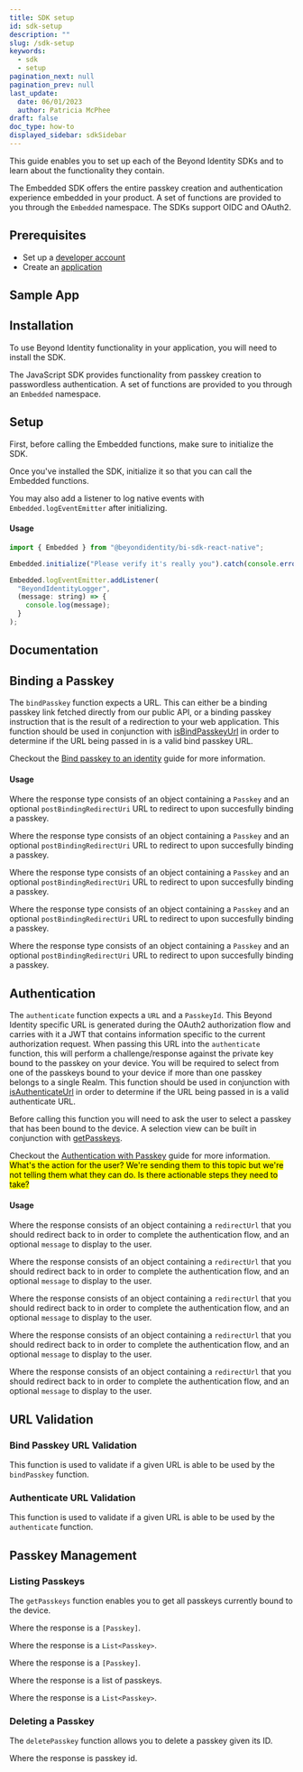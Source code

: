 ```yaml
---
title: SDK setup
id: sdk-setup
description: ""
slug: /sdk-setup
keywords:
  - sdk
  - setup
pagination_next: null
pagination_prev: null
last_update:
  date: 06/01/2023
  author: Patricia McPhee
draft: false
doc_type: how-to
displayed_sidebar: sdkSidebar
---
```















This guide enables you to set up each of the Beyond Identity SDKs and to learn about the functionality they contain.

The Embedded SDK offers the entire passkey creation and authentication experience embedded in your product. A set of functions are provided to you through the `Embedded` namespace. The SDKs support OIDC and OAuth2.

## Prerequisites

- Set up a [developer account](https://www.beyondidentity.com/developers/signup)
- Create an [application](/docs/next/add-an-application)

## Sample App

<Tabs groupId="sdks" queryString>
<TabItem value="javascript" label="JavaScript">

<SampleAppJavaScript />

</TabItem>
<TabItem value="kotlin" label="Kotlin">

<SampleAppKotlin />

</TabItem>
<TabItem value="swift" label="Swift">

<SampleAppSwift />

</TabItem>
<TabItem value="reactnative" label="React Native">

<SampleAppReactNative />

</TabItem>
<TabItem value="flutter" label="Flutter">

<SampleAppFlutter />

</TabItem>
</Tabs>

## Installation

To use Beyond Identity functionality in your application, you will need to install the SDK.

<Tabs groupId="sdks" queryString>
<TabItem value="javascript" label="JavaScript">

<p>
  The JavaScript SDK provides functionality from passkey creation to passwordless authentication. A set of functions are provided to you through an <code>Embedded</code> namespace.
</p>

<InstallationJavaScript />

</TabItem>
<TabItem value="kotlin" label="Kotlin">

<InstallationKotlin />

</TabItem>
<TabItem value="swift" label="Swift">

<InstallationSwift />

</TabItem>
<TabItem value="reactnative" label="React Native">

<InstallationReactNative />

</TabItem>
<TabItem value="flutter" label="Flutter">

<InstallationFlutter />

</TabItem>
</Tabs>

## Setup

First, before calling the Embedded functions, make sure to initialize the SDK.

<Tabs groupId="sdks" queryString>
<TabItem value="javascript" label="JavaScript">

<p>
  Once you've installed the SDK, initialize it so that you can call the Embedded functions.
</p>

<SetupJavaScript />

</TabItem>
<TabItem value="kotlin" label="Kotlin">

<SetupKotlin />

</TabItem>
<TabItem value="swift" label="Swift">

<SetupSwift />

</TabItem>
<TabItem value="reactnative" label="React Native">

<SetupReactNative />

You may also add a listener to log native events with `Embedded.logEventEmitter` after initializing.

#### Usage

```javascript
import { Embedded } from "@beyondidentity/bi-sdk-react-native";

Embedded.initialize("Please verify it's really you").catch(console.error);

Embedded.logEventEmitter.addListener(
  "BeyondIdentityLogger",
  (message: string) => {
    console.log(message);
  }
);
```

</TabItem>
<TabItem value="flutter" label="Flutter">

<SetupFlutter />

</TabItem>
</Tabs>

## Documentation

<Tabs groupId="sdks" queryString>
<TabItem value="javascript" label="JavaScript">

<SdkApiDocumentationJavaScript />

</TabItem>
<TabItem value="kotlin" label="Kotlin">

<SdkApiDocumentationKotlin />

</TabItem>
<TabItem value="swift" label="Swift">

<SdkApiDocumentationSwift />

</TabItem>
<TabItem value="reactnative" label="React Native">

<SdkApiDocumentationReactNative />

</TabItem>
<TabItem value="flutter" label="Flutter">

<SdkApiDocumentationFlutter />

</TabItem>
</Tabs>

## Binding a Passkey

The `bindPasskey` function expects a URL. This can either be a binding passkey link fetched directly from our public API, or a binding passkey instruction that is the result of a redirection to your web application. This function should be used in conjunction with [isBindPasskeyUrl](#bind-passkey-url-validation) in order to determine if the URL being passed in is a valid bind passkey URL.

Checkout the [Bind passkey to an identity](/docs/next/add-passkey) guide for more information.

#### Usage

<Tabs groupId="sdks" queryString>
<TabItem value="javascript" label="JavaScript">

<BindPasskeyRequestJavaScript />

Where the response type consists of an object containing a `Passkey` and an optional `postBindingRedirectUri` URL to redirect to upon succesfully binding a passkey.

<BindPasskeyResponseJavaScript />

</TabItem>
<TabItem value="kotlin" label="Kotlin">

<BindPasskeyRequestKotlin />

Where the response type consists of an object containing a `Passkey` and an optional `postBindingRedirectUri` URL to redirect to upon succesfully binding a passkey.

<BindPasskeyResponseKotlin />

</TabItem>
<TabItem value="swift" label="Swift">

<BindPasskeyRequestSwift />

Where the response type consists of an object containing a `Passkey` and an optional `postBindingRedirectUri` URL to redirect to upon succesfully binding a passkey.

<BindPasskeyResponseSwift />

</TabItem>
<TabItem value="reactnative" label="React Native">

<BindPasskeyRequestReactNative />

Where the response type consists of an object containing a `Passkey` and an optional `postBindingRedirectUri` URL to redirect to upon succesfully binding a passkey.

<BindPasskeyResponseReactNative />

</TabItem>
<TabItem value="flutter" label="Flutter">

<BindPasskeyRequestFlutter />

Where the response type consists of an object containing a `Passkey` and an optional `postBindingRedirectUri` URL to redirect to upon succesfully binding a passkey.

<BindPasskeyResponseFlutter />

</TabItem>
</Tabs>

## Authentication

The `authenticate` function expects a `URL` and a `PasskeyId`. This Beyond Identity specific URL is generated during the OAuth2 authorization flow and carries with it a JWT that contains information specific to the current authorization request. When passing this URL into the `authenticate` function, this will perform a challenge/response against the private key bound to the passkey on your device. You will be required to select from one of the passkeys bound to your device if more than one passkey belongs to a single Realm. This function should be used in conjunction with [isAuthenticateUrl](#authenticate-url-validation) in order to determine if the URL being passed in is a valid authenticate URL.

Before calling this function you will need to ask the user to select a passkey that has been bound to the device. A selection view can be built in conjunction with [getPasskeys](#listing-passkeys).

Checkout the [Authentication with Passkey](/docs/next/embedded-sdk-add-passkeys) guide for more information. <mark>What's the action for the user? We're sending them to this topic but we're not telling them what they can do. Is there actionable steps they need to take?</mark>

#### Usage

<Tabs groupId="sdks" queryString>
<TabItem value="javascript" label="JavaScript">

<AuthenticateRequestJavaScript />

Where the response consists of an object containing a `redirectUrl` that you should redirect back to in order to complete the authentication flow, and an optional `message` to display to the user.

<AuthenticateResponseJavaScript />

</TabItem>
<TabItem value="kotlin" label="Kotlin">

<AuthenticateRequestKotlin />

Where the response consists of an object containing a `redirectUrl` that you should redirect back to in order to complete the authentication flow, and an optional `message` to display to the user.

<AuthenticateResponseKotlin />

</TabItem>
<TabItem value="swift" label="Swift">

<AuthenticateRequestSwift />

Where the response consists of an object containing a `redirectUrl` that you should redirect back to in order to complete the authentication flow, and an optional `message` to display to the user.

<AuthenticateResponseSwift />

</TabItem>
<TabItem value="reactnative" label="React Native">

<AuthenticateRequestReactNative />

Where the response consists of an object containing a `redirectUrl` that you should redirect back to in order to complete the authentication flow, and an optional `message` to display to the user.

<AuthenticateResponseReactNative />

</TabItem>
<TabItem value="flutter" label="Flutter">

<AuthenticateRequestFlutter />

Where the response consists of an object containing a `redirectUrl` that you should redirect back to in order to complete the authentication flow, and an optional `message` to display to the user.

<AuthenticateResponseFlutter />

</TabItem>
</Tabs>

## URL Validation

### Bind Passkey URL Validation

This function is used to validate if a given URL is able to be used by the `bindPasskey` function.

<Tabs groupId="sdks" queryString>
<TabItem value="javascript" label="JavaScript">

<IsBindPasskeyUrlJavaScript />

</TabItem>
<TabItem value="kotlin" label="Kotlin">

<IsBindPasskeyUrlKotlin />

</TabItem>
<TabItem value="swift" label="Swift">

<IsBindPasskeyUrlSwift />

</TabItem>
<TabItem value="reactnative" label="React Native">

<IsBindPasskeyUrlReactNative />

</TabItem>
<TabItem value="flutter" label="Flutter">

<IsBindPasskeyUrlFlutter />

</TabItem>
</Tabs>

### Authenticate URL Validation

This function is used to validate if a given URL is able to be used by the `authenticate` function.

<Tabs groupId="sdks" queryString>
<TabItem value="javascript" label="JavaScript">

<IsAuthenticateUrlJavaScript />

</TabItem>
<TabItem value="kotlin" label="Kotlin">

<IsAuthenticateUrlKotlin />

</TabItem>
<TabItem value="swift" label="Swift">

<IsAuthenticateUrlSwift />

</TabItem>
<TabItem value="reactnative" label="React Native">

<IsAuthenticateUrlReactNative />

</TabItem>
<TabItem value="flutter" label="Flutter">

<IsAuthenticateUrlFlutter />

</TabItem>
</Tabs>

## Passkey Management

### Listing Passkeys

The `getPasskeys` function enables you to get all passkeys currently bound to the device.

<Tabs groupId="sdks" queryString>
<TabItem value="javascript" label="JavaScript">

<GetPasskeysJavaScript />

Where the response is a `[Passkey]`.

</TabItem>
<TabItem value="kotlin" label="Kotlin">

<GetPasskeysKotlin />

Where the response is a `List<Passkey>`.

</TabItem>
<TabItem value="swift" label="Swift">

<GetPasskeysSwift />

Where the response is a `[Passkey]`.

</TabItem>
<TabItem value="reactnative" label="React Native">

<GetPasskeysReactNative />

Where the response is a list of passkeys.

</TabItem>
<TabItem value="flutter" label="Flutter">

<GetPasskeysFlutter />

Where the response is a `List<Passkey>`.

</TabItem>
</Tabs>

### Deleting a Passkey

The `deletePasskey` function allows you to delete a passkey given its ID.

<Tabs groupId="sdks" queryString>
<TabItem value="javascript" label="JavaScript">

<DeletePasskeyJavaScript />

</TabItem>
<TabItem value="kotlin" label="Kotlin">

<DeletePasskeyKotlin />

</TabItem>
<TabItem value="swift" label="Swift">

<DeletePasskeySwift />

</TabItem>
<TabItem value="reactnative" label="React Native">

<DeletePasskeyReactNative />

Where the response is passkey id.

</TabItem>
<TabItem value="flutter" label="Flutter">

<DeletePasskeyFlutter />

</TabItem>
</Tabs>
